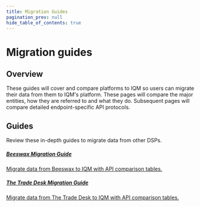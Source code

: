 ```yaml
---
title: Migration Guides
pagination_prev: null
hide_table_of_contents: true
---
```



# Migration guides

## Overview

These guides will cover and compare platforms to IQM so users can migrate their data from them to IQM's platform. These pages will compare the major entities, how they are referred to and what they do. Subsequent pages will compare detailed endpoint-specific API protocols. 

## Guides

<div class="largeFont">Review these in-depth guides to migrate data from other DSPs.</div>

<Columns>
<Column>
  <a class='card' href="Beeswax/Overview">
  <Card className='indexCards'>
    <CardHeader>
      <h5><Doc /> Beeswax Migration Guide</h5>
    </CardHeader>
    <CardBody>
      Migrate data from Beeswax to IQM with API comparison tables.  
    </CardBody>
  </Card>
  </a>
</Column>
<Column>
  <a class='card' href="The%20Trade%20Desk/Overview">
  <Card className='indexCards'>
    <CardHeader>
      <h5><Doc />The Trade Desk Migration Guide</h5>
    </CardHeader>
    <CardBody>
      Migrate data from The Trade Desk to IQM with API comparison tables.  
    </CardBody>
  </Card>
  </a>
</Column>
</Columns>

